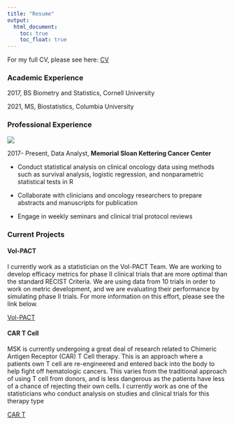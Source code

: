 ```yaml
---
title: "Resume"
output: 
  html_document:
    toc: true
    toc_float: true
---
```


For my full CV, please see here: [CV](Resume Updated.pdf)

### Academic Experience 

2017, BS Biometry and Statistics, Cornell University 

2021, MS, Biostatistics, Columbia University

### Professional Experience 

![](images/logo.png)

2017- Present, Data Analyst, **Memorial Sloan Kettering Cancer Center** 

*   Conduct statistical analysis on clinical oncology data using methods such as survival analysis, logistic regression, and nonparametric statistical tests in R

*   Collaborate with clinicians and oncology researchers to prepare abstracts and manuscripts for publication 

* Engage in weekly seminars and clinical trial protocol reviews

### Current Projects

#### Vol-PACT

I currently work as a statistician on the Vol-PACT Team. We are working to develop efficacy metrics for phase II clinical trials that are more optimal than the standard RECIST Criteria. We are using data from 10 trials in order to work on metric development, and we are evaluating their performance by simulating phase II trials. For more information on this effort, please see the link below. 


[Vol-PACT](https://www.mskcc.org/departments/epidemiology-biostatistics/biostatistics/vol-pact-advanced-metrics-and-modeling-volumetric-ct-precision-analysis-clinical-trial-results)

#### CAR T Cell 

MSK is currently undergoing a great deal of research related to Chimeric Antigen Receptor (CAR) T Cell therapy. This is an approach where a patients own T cell are re-engineered and entered back into the body to help fight off hematologic cancers. This varies from the traditional approach of using T cell from donors, and is less dangerous as the patients have less of a chance of rejecting their own cells. I currently work as one of the statisticians who conduct analysis on studies and clinical trials for this therapy type


[CAR T](https://www.mskcc.org/cancer-care/diagnosis-treatment/cancer-treatments/immunotherapy/car-cell-therapy)
